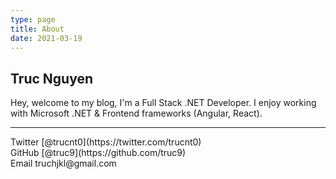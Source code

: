 ```yaml
---
type: page
title: About
date: 2021-03-19
---
```


## Truc Nguyen

Hey, welcome to my blog, I'm a Full Stack .NET Developer. I enjoy working with Microsoft .NET & Frontend frameworks (Angular, React).

---

<div>
  Twitter [@trucnt0](https://twitter.com/trucnt0)
  <br />
  GitHub [@truc9](https://github.com/truc9)
  <br />
  Email truchjkl@gmail.com
</div>
